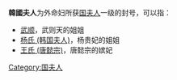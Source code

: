 '''韓國夫人'''为外命妇所获[[国夫人|国夫人]]一级的封号，可以指：
*[[武顺|武顺]]，武则天的姐姐
*[[杨氏_(韩国夫人)|杨氏 (韩国夫人)]]，杨贵妃的姐姐
*[[王氏_(唐懿宗)|王氏 (唐懿宗)]]，唐懿宗的嫔妃

{{disambig|命妇|Cat=四字封号消歧义}}
[[Category:国夫人|Category:国夫人]]